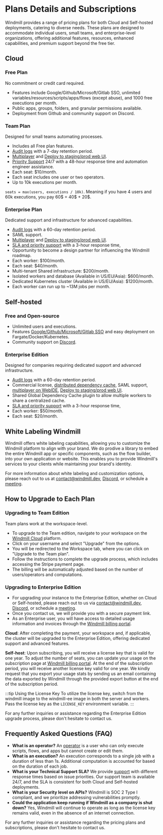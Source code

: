 
# Plans Details and Subscriptions

Windmill provides a range of pricing plans for both Cloud and Self-hosted deployments, catering to diverse needs. These plans are designed to accommodate individual users, small teams, and enterprise-level organizations, offering additional features, resources, enhanced capabilities, and premium support beyond the free tier.

<div class="grid grid-cols-2 gap-6 mb-4">
	<DocCard
		title="Pricing page"
		description="Explore our plans and estimate a cost."
		href="/pricing"
	/>
</div>

## Cloud

### Free Plan

No commitment or credit card required.
- Features include Google/Github/Microsoft/Gitlab SSO, unlimited variables/resources/scripts/apps/flows (except abuse), and 1000 free executions per month.
- Public apps, groups, folders, and granular permissions available.
- Deployment from Github and community support on Discord.

### Team Plan

Designed for small teams automating processes.
- Includes all Free plan features.
- [Audit logs](../../core_concepts/14_audit_logs/index.mdx) with a 7-day retention period.
- [Multiplayer](../../core_concepts/7_multiplayer/index.md) and [Deploy to staging/prod web UI](../../core_concepts/12_staging_prod/index.md).
- [Priority Support](../12_support_and_sla/index.mdx) 24/7 with a 48-hour response time and automation engineer assistance.
- Each seat: $10/month.
- Each seat includes one user or two operators.
- Up to 10k executions per month.

`seats = max(users, executions / 10k)`. Meaning if you have 4 users and 60k executions, you pay 60$ = 40$ + 20$.

### Enterprise Plan

Dedicated support and infrastructure for advanced capabilities.
- [Audit logs](../../core_concepts/14_audit_logs/index.mdx) with a 60-day retention period.
- SAML support.
- [Multiplayer](../../core_concepts/7_multiplayer/index.md) and [Deploy to staging/prod web UI](../../core_concepts/12_staging_prod/index.md).
- [SLA and priority support](../12_support_and_sla/index.mdx) with a 3-hour response time,
- Opportunity to become a design partner for influencing the Windmill roadmap.
- Each worker: $100/month.
- Each seat: $40/month.
- Multi-tenant Shared infrastructure: $200/month.
- Isolated workers and database (Available in US/EU/Asia): $600/month.
- Dedicated Kubernetes cluster (Available in US/EU/Asia): $1200/month.
- Each worker can run up to ~13M jobs per month.

<div class="grid grid-cols-2 gap-6 mb-4">
    <DocCard
    	title="Support & SLA"
    	description="Our SLAs are designed to provide timely assistance and address any issues."
    	href="/docs/misc/support_and_sla"
    />
    <DocCard
    	title="Audit Logs"
    	description="Windmill provides audit logs for every operation and action that has side-effects."
    	href="/docs/core_concepts/audit_logs"
    />
	<DocCard
    	title="Deploy to Staging or Prod"
    	description="Deploy items to another staging/prod workspace."
    	href="/docs/core_concepts/staging_prod"
    />
	<DocCard
    	title="Multiplayer"
    	description="Collaborate on scripts simultaneously."
    	href="/docs/core_concepts/multiplayer"
    />
</div>

## Self-hosted

### Free and Open-source

- Unlimited users and executions.
- Features [Google/Github/Microsoft/Gitlab SSO](../../misc/2_setup_oauth/index.md) and easy deployment on Fargate/Docker/Kubernetes.
- Community support on [Discord](https://discord.com/invite/V7PM2YHsPB).

### Enterprise Edition

Designed for companies requiring dedicated support and advanced infrastructure.
- [Audit logs](../../core_concepts/14_audit_logs/index.mdx) with a 60-day retention period.
- Commercial license, [distributed dependency cache](../../advanced/6_imports/index.md), SAML support, [multiplayer on WebIDE](../../core_concepts/7_multiplayer/index.md), [Deploy to staging/prod web UI](../../core_concepts/12_staging_prod/index.md).
- Shared Global Dependency Cache plugin to allow multiple workers to share a centralized cache.
- [SLA and priority support](../12_support_and_sla/index.mdx) with a 3-hour response time,
- Each worker: $50/month.
- Each seat: $20/month.

## White Labeling Windmill

Windmill offers white labeling capabilities, allowing you to customize the Windmill platform to align with your brand. We do prodive a library to embed the entire Windmill app or specific components, such as the flow builder, into your own application or website. This enables you to provide Windmill's services to your clients while maintaining your brand's identity.

For more information about white labeling and customization options, please reach out to us at contact@windmill.dev, [Discord](https://discord.com/invite/V7PM2YHsPB), or schedule a [meeting](https://www.windmill.dev/book-demo).

## How to Upgrade to Each Plan

### Upgrading to Team Edition

Team plans work at the workspace-level.

- To upgrade to the Team edition, navigate to your workspace on the [Windmill Cloud](https://app.windmill.dev/user/login) platform.
- Click on your username and select "Upgrade" from the options.
- You will be redirected to the Workspace tab, where you can click on "Upgrade to the Team plan".
- Follow the instructions to complete the upgrade process, which includes accessing the Stripe payment page.
- The billing will be automatically adjusted based on the number of users/operators and computations.

### Upgrading to Enterprise Edition

- For upgrading your instance to the Enterprise Edition, whether on Cloud or Self-hosted, please reach out to us via contact@windmill.dev, [Discord](https://discord.com/invite/V7PM2YHsPB), or schedule a [meeting](https://www.windmill.dev/book-demo).
- Once you contact us, we will provide you with a secure payment link.
- As an Enterprise user, you will have access to detailed usage information and invoices through the [Windmill billing portal](https://windmill.dev/billing).

**Cloud**: After completing the payment, your workspace and, if applicable, the cluster will be upgraded to the Enterprise Edition, offering dedicated support and advanced features.

**Self-host**: Upon subscribing, you will receive a license key that is valid for one year. To adjust the number of seats, you can update your usage on the subscription page at [Windmill billing portal](https://windmill.dev/billing). At the end of the subscription period, you will receive another license key valid for one year. We kindly request that you export your usage stats by sending us an email containing the data exported by Windmill through the provided export button at the end of the subscription period.

:::tip Using the License Key
To utilize the license key, switch from the windmill image to the windmill-ee image in both the server and workers. Pass the license key as the `LICENSE_KEY` environment variable.
:::

For any further inquiries or assistance regarding the Enterprise Edition upgrade process, please don't hesitate to contact us.


## Frequently Asked Questions (FAQ)

- **What is an operator?** An [operator](../../core_concepts/16_roles_and_permissions/index.mdx) is a user who can only execute scripts, flows, and apps but cannot create or edit them.
- **What is an execution?** An execution corresponds to a single job with a duration of less than 1s. Additional computation is accounted for based on the duration of each job.
- **What is your Technical Support SLA?** We provide [support](../12_support_and_sla/index.mdx) with different response times based on issue priorities. Our support team is available 24/7, and the SLA is consistent for both Cloud and Self-hosted deployments.
- **What is your Security level on APIs?** Windmill is SOC 2 Type I compliant, and we prioritize addressing vulnerabilities promptly.
- **Could the application keep running if Windmill as a company is shut down?** Yes, Windmill will continue to operate as long as the license key remains valid, even in the absence of an internet connection.

For any further inquiries or assistance regarding the pricing plans and subscriptions, please don't hesitate to contact us.